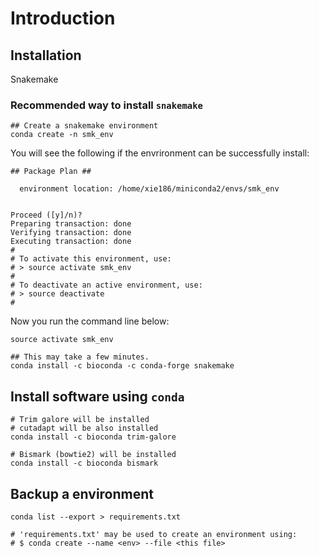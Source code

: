 # Introduction


## Installation

Snakemake 

### Recommended way to install `snakemake`

```
## Create a snakemake environment
conda create -n smk_env
```

You will see the following if the envrironment can be successfully install: 

```text
## Package Plan ##

  environment location: /home/xie186/miniconda2/envs/smk_env


Proceed ([y]/n)?
Preparing transaction: done
Verifying transaction: done
Executing transaction: done
#
# To activate this environment, use:
# > source activate smk_env
#
# To deactivate an active environment, use:
# > source deactivate
#
```

Now you run the command line below:

```
source activate smk_env

## This may take a few minutes. 
conda install -c bioconda -c conda-forge snakemake
```




## Install software using `conda`


```
# Trim galore will be installed
# cutadapt will be also installed
conda install -c bioconda trim-galore 

# Bismark (bowtie2) will be installed
conda install -c bioconda bismark 

```

## Backup a environment

```
conda list --export > requirements.txt

# 'requirements.txt' may be used to create an environment using:
# $ conda create --name <env> --file <this file>
```

